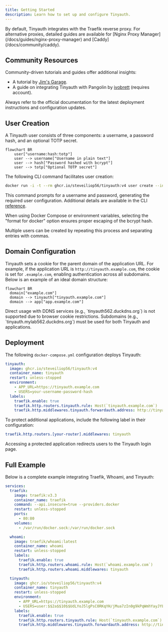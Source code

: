 ```yaml
---
title: Getting Started
description: Learn how to set up and configure Tinyauth.
---
```


<Callout type="info">
  By default, Tinyauth integrates with the Traefik reverse proxy. For
  alternative proxies, detailed guides are available for [Nginx Proxy
  Manager](/docs/guides/nginx-proxy-manager) and [Caddy](/docs/community/caddy).
</Callout>

## Community Resources

Community-driven tutorials and guides offer additional insights:

- A tutorial by [Jim's Garage](https://youtube.com/watch?v=qmlHirOpzpc).
- A guide on integrating Tinyauth with Pangolin by [ivobrett](https://forum.hhf.technology/t/implementing-external-authentication-in-pangolin-using-tinyauth-and-the-middleware-manager/1417) (requires account).

<Callout type="warning">
  Always refer to the official documentation for the latest deployment
  instructions and configuration updates.
</Callout>

## User Creation

A Tinyauth user consists of three components: a username, a password hash, and an optional TOTP secret.

```mermaid
flowchart BR
    user["username:hash:totp"]
    user --> username["Username in plain text"]
    user --> hash["Password hashed with bcrypt"]
    user --> totp["Optional TOTP secret"]
```

The following CLI command facilitates user creation:

```sh
docker run -i -t --rm ghcr.io/steveiliop56/tinyauth:v4 user create --interactive
```

This command prompts for a username and password, generating the required user configuration. Additional details are available in the CLI [reference](/docs/reference/cli#create-user-command).

<Callout type="info">
  When using Docker Compose or environment variables, selecting the "format for
  docker" option ensures proper escaping of the bcrypt hash.
</Callout>

Multiple users can be created by repeating this process and separating entries with commas.

## Domain Configuration

Tinyauth sets a cookie for the parent domain of the application URL. For example, if the application URL is `http://tinyauth.example.com`, the cookie is set for `.example.com`, enabling authentication across all subdomains. Below is an example of an ideal domain structure:

```mermaid
flowchart BR
  domain["example.com"]
  domain --> tinyauth["tinyauth.example.com"]
  domain --> app["app.example.com"]
```

<Callout type="warning">
  Direct usage with DDNS services (e.g., `tinyauth562.duckdns.org`) is not
  supported due to browser cookie restrictions. Subdomains (e.g.,
  `tinyauth.mylab562.duckdns.org`) must be used for both Tinyauth and
  applications.
</Callout>

## Deployment

The following `docker-compose.yml` configuration deploys Tinyauth:

```yaml title="docker-compose.yml"
tinyauth:
  image: ghcr.io/steveiliop56/tinyauth:v4
  container_name: tinyauth
  restart: unless-stopped
  environment:
    - APP_URL=https://tinyauth.example.com
    - USERS=your-username-password-hash
  labels:
    traefik.enable: true
    traefik.http.routers.tinyauth.rule: Host(`tinyauth.example.com`)
    traefik.http.middlewares.tinyauth.forwardauth.address: http://tinyauth:3000/api/auth/traefik
```

To protect additional applications, include the following label in their configuration:

```yaml
traefik.http.routers.[your-router].middlewares: tinyauth
```

Accessing a protected application redirects users to the Tinyauth login page.

## Full Example

Below is a complete example integrating Traefik, Whoami, and Tinyauth:

```yaml title="docker-compose.yml"
services:
  traefik:
    image: traefik:v3.3
    container_name: traefik
    command: --api.insecure=true --providers.docker
    restart: unless-stopped
    ports:
      - 80:80
    volumes:
      - /var/run/docker.sock:/var/run/docker.sock

  whoami:
    image: traefik/whoami:latest
    container_name: whoami
    restart: unless-stopped
    labels:
      traefik.enable: true
      traefik.http.routers.whoami.rule: Host(`whoami.example.com`)
      traefik.http.routers.whoami.middlewares: tinyauth

  tinyauth:
    image: ghcr.io/steveiliop56/tinyauth:v4
    container_name: tinyauth
    restart: unless-stopped
    environment:
      - APP_URL=https://tinyauth.example.com
      - USERS=user:$$2a$$10$$UdLYoJ5lgPsC0RKqYH/jMua7zIn0g9kPqWmhYayJYLaZQ/FTmH2/u # user:password
    labels:
      traefik.enable: true
      traefik.http.routers.tinyauth.rule: Host(`tinyauth.example.com`)
      traefik.http.middlewares.tinyauth.forwardauth.address: http://tinyauth:3000/api/auth/traefik
```
